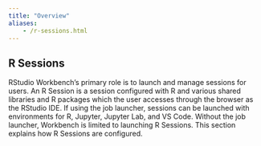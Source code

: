 ```yaml
---
title: "Overview"
aliases:
	- /r-sessions.html
---
```


## R Sessions

RStudio Workbench’s primary role is to launch and manage sessions for users.  An R Session is a session configured with R and various shared libraries and R packages which the user accesses through the browser as the RStudio IDE.  If using the job launcher, sessions can be launched with environments for R, Jupyter, Jupyter Lab, and VS Code.  Without the job launcher, Workbench is limited to launching R Sessions.  This section explains how R Sessions are configured.
